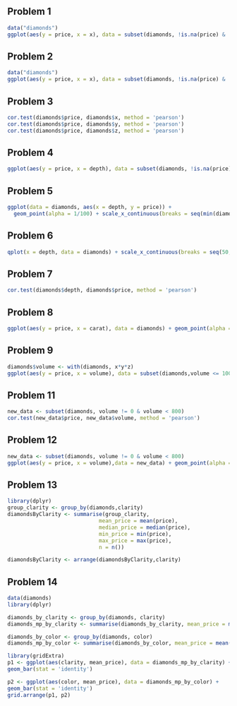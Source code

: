 
## Problem 1
```r
data("diamonds")
ggplot(aes(y = price, x = x), data = subset(diamonds, !is.na(price) & !is.na(x) & x > 0)) + geom_point() 
```

## Problem 2
```r
data("diamonds")
ggplot(aes(y = price, x = x), data = subset(diamonds, !is.na(price) & !is.na(x) & x > 0)) + geom_point() + geom_smooth()
```

## Problem 3
```r
cor.test(diamonds$price, diamonds$x, method = 'pearson')
cor.test(diamonds$price, diamonds$y, method = 'pearson')
cor.test(diamonds$price, diamonds$z, method = 'pearson')
```

## Problem 4
```r
ggplot(aes(y = price, x = depth), data = subset(diamonds, !is.na(price) & !is.na(depth))) + geom_point()
```

## Problem 5
```r
ggplot(data = diamonds, aes(x = depth, y = price)) + 
  geom_point(alpha = 1/100) + scale_x_continuous(breaks = seq(min(diamonds$depth),max(diamonds$depth),2))
```


## Problem 6
```r
qplot(x = depth, data = diamonds) + scale_x_continuous(breaks = seq(50,70,2))
```

## Problem 7
```r
cor.test(diamonds$depth, diamonds$price, method = 'pearson')
```

## Problem 8
```r
ggplot(aes(y = price, x = carat), data = diamonds) + geom_point(alpha = 1/50) + xlim(0,quantile(diamonds$carat,0.99)) + ylim(0, quantile(diamonds$price, 0.99))
```


## Problem 9 
```r
diamonds$volume <- with(diamonds, x*y*z)
ggplot(aes(y = price, x = volume), data = subset(diamonds,volume <= 1000)) + geom_point(alpha = 1/20)
```

## Problem 11
```r
new_data <- subset(diamonds, volume != 0 & volume < 800)
cor.test(new_data$price, new_data$volume, method = 'pearson')
```

## Problem 12
```r
new_data <- subset(diamonds, volume != 0 & volume < 800)
ggplot(aes(y = price, x = volume),data = new_data) + geom_point(alpha = 1/50)+geom_smooth(method='lm')
```



## Problem 13
```r
library(dplyr)
group_clarity <- group_by(diamonds,clarity)
diamondsByClarity <- summarise(group_clarity,
                             mean_price = mean(price),
                             median_price = median(price),
                             min_price = min(price),
                             max_price = max(price),
                             n = n())

diamondsByClarity <- arrange(diamondsByClarity,clarity)
```


## Problem 14
```r
data(diamonds)
library(dplyr)

diamonds_by_clarity <- group_by(diamonds, clarity)
diamonds_mp_by_clarity <- summarise(diamonds_by_clarity, mean_price = mean(price))

diamonds_by_color <- group_by(diamonds, color)
diamonds_mp_by_color <- summarise(diamonds_by_color, mean_price = mean(price))

library(gridExtra)
p1 <- ggplot(aes(clarity, mean_price), data = diamonds_mp_by_clarity) +
geom_bar(stat = 'identity')

p2 <- ggplot(aes(color, mean_price), data = diamonds_mp_by_color) +
geom_bar(stat = 'identity')
grid.arrange(p1, p2)


```
